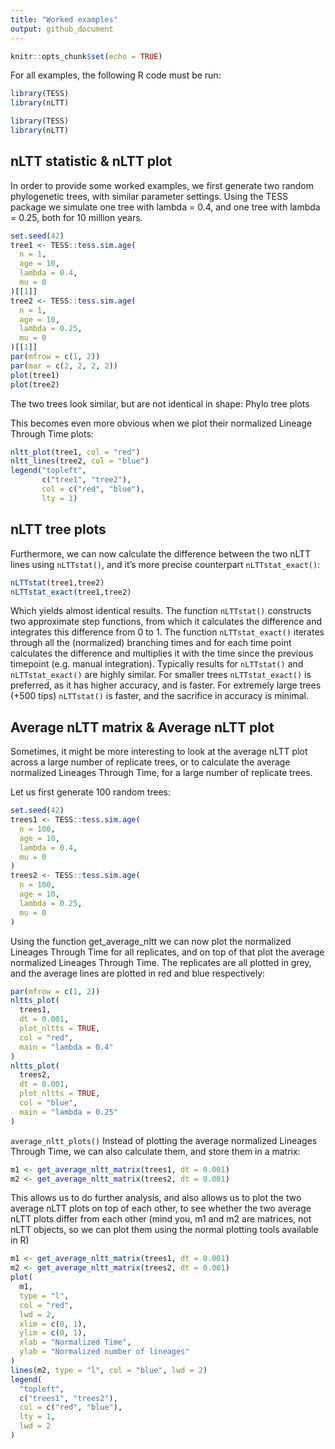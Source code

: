 ```yaml
---
title: "Worked examples"
output: github_document
---
```


```r
knitr::opts_chunk$set(echo = TRUE)
```

For all examples, the following R code must be run:

```r
library(TESS)
library(nLTT)
```

``` r
library(TESS)
library(nLTT)
```

## nLTT statistic & nLTT plot

In order to provide some worked examples, we first generate two random phylogenetic trees, with similar parameter settings. Using the TESS package we simulate one tree with lambda = 0.4, and one tree with lambda = 0.25, both for 10 million years.

``` r
set.seed(42)
tree1 <- TESS::tess.sim.age(
  n = 1,
  age = 10,
  lambda = 0.4,
  mu = 0
)[[1]]
tree2 <- TESS::tess.sim.age(
  n = 1,
  age = 10,
  lambda = 0.25,
  mu = 0
)[[1]]
par(mfrow = c(1, 2))
par(mar = c(2, 2, 2, 2))
plot(tree1)
plot(tree2)
```

The two trees look similar, but are not identical in shape: Phylo tree plots

This becomes even more obvious when we plot their normalized Lineage Through Time plots:

``` r
nltt_plot(tree1, col = "red")
nltt_lines(tree2, col = "blue")
legend("topleft",
       c("tree1", "tree2"),
       col = c("red", "blue"),
       lty = 1)
```

## nLTT tree plots

Furthermore, we can now calculate the difference between the two nLTT lines using `nLTTstat()`, and it's more precise counterpart `nLTTstat_exact()`:

``` r
nLTTstat(tree1,tree2)
nLTTstat_exact(tree1,tree2)
```

Which yields almost identical results. The function `nLTTstat()` constructs two approximate step functions, from which it calculates the difference and integrates this difference from 0 to 1. The function `nLTTstat_exact()` iterates through all the (normalized) branching times and for each time point calculates the difference and multiplies it with the time since the previous timepoint (e.g. manual integration). Typically results for `nLTTstat()` and `nLTTstat_exact()` are highly similar. For smaller trees `nLTTstat_exact()` is preferred, as it has higher accuracy, and is faster. For extremely large trees (+500 tips) `nLTTstat()` is faster, and the sacrifice in accuracy is minimal.

## Average nLTT matrix & Average nLTT plot

Sometimes, it might be more interesting to look at the average nLTT plot across a large number of replicate trees, or to calculate the average normalized Lineages Through Time, for a large number of replicate trees.

Let us first generate 100 random trees:

``` r
set.seed(42)
trees1 <- TESS::tess.sim.age(
  n = 100,
  age = 10,
  lambda = 0.4,
  mu = 0
)
trees2 <- TESS::tess.sim.age(
  n = 100,
  age = 10,
  lambda = 0.25,
  mu = 0
)
```

Using the function get_average_nltt we can now plot the normalized Lineages Through Time for all replicates, and on top of that plot the average normalized Lineages Through Time. The replicates are all plotted in grey, and the average lines are plotted in red and blue respectively:

``` r
par(mfrow = c(1, 2))
nltts_plot(
  trees1,
  dt = 0.001,
  plot_nltts = TRUE,
  col = "red",
  main = "lambda = 0.4"
)
nltts_plot(
  trees2,
  dt = 0.001,
  plot_nltts = TRUE,
  col = "blue",
  main = "lambda = 0.25"
)
```

`average_nltt_plots()` Instead of plotting the average normalized Lineages Through Time, we can also calculate them, and store them in a matrix:

``` r
m1 <- get_average_nltt_matrix(trees1, dt = 0.001)
m2 <- get_average_nltt_matrix(trees2, dt = 0.001)
```

This allows us to do further analysis, and also allows us to plot the two average nLTT plots on top of each other, to see whether the two average nLTT plots differ from each other (mind you, m1 and m2 are matrices, not nLTT objects, so we can plot them using the normal plotting tools available in R)

``` r
m1 <- get_average_nltt_matrix(trees1, dt = 0.001)
m2 <- get_average_nltt_matrix(trees2, dt = 0.001)
plot(
  m1,
  type = "l",
  col = "red",
  lwd = 2,
  xlim = c(0, 1),
  ylim = c(0, 1),
  xlab = "Normalized Time",
  ylab = "Normalized number of lineages"
)
lines(m2, type = "l", col = "blue", lwd = 2)
legend(
  "topleft",
  c("trees1", "trees2"),
  col = c("red", "blue"),
  lty = 1,
  lwd = 2
)
```